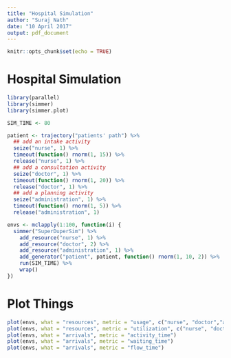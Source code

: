 ```yaml
---
title: "Hospital Simulation"
author: "Suraj Nath"
date: "10 April 2017"
output: pdf_document
---
```


```r
knitr::opts_chunk$set(echo = TRUE)
```

# Hospital Simulation

```r
library(parallel)
library(simmer)
library(simmer.plot)

SIM_TIME <- 80
```

```r
patient <- trajectory("patients' path") %>%
  ## add an intake activity 
  seize("nurse", 1) %>%
  timeout(function() rnorm(1, 15)) %>%
  release("nurse", 1) %>%
  ## add a consultation activity
  seize("doctor", 1) %>%
  timeout(function() rnorm(1, 20)) %>%
  release("doctor", 1) %>%
  ## add a planning activity
  seize("administration", 1) %>%
  timeout(function() rnorm(1, 5)) %>%
  release("administration", 1)

envs <- mclapply(1:100, function(i) {
  simmer("SuperDuperSim") %>%
    add_resource("nurse", 1) %>%
    add_resource("doctor", 2) %>%
    add_resource("administration", 1) %>%
    add_generator("patient", patient, function() rnorm(1, 10, 2)) %>%
    run(SIM_TIME) %>%
    wrap()
})
```

# Plot Things

```r
plot(envs, what = "resources", metric = "usage", c("nurse", "doctor","administration"))
plot(envs, what = "resources", metric = "utilization", c("nurse", "doctor","administration"))
plot(envs, what = "arrivals", metric = "activity_time")
plot(envs, what = "arrivals", metric = "waiting_time")
plot(envs, what = "arrivals", metric = "flow_time")
```
